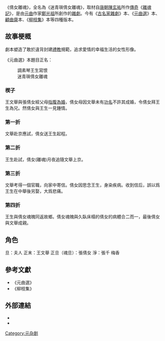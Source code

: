 《倩女離魂》，全名為《迷青瑣倩女離魂》，取材自[[唐朝|唐朝]][[陳玄祐|陳玄祐]]所作[[傳奇_(小說)|傳奇]]《[[離魂記|離魂記]]》，是由[[元曲|元曲]]作家[[鄭光祖|鄭光祖]]所創作的[[雜劇|雜劇]]。今有《[[古名家雜劇|古名家雜劇]]》本、《[[元曲選|元曲選]]》本、[[顧曲齋|顧曲齋]]本、《[[柳枝集|柳枝集]]》本等四種版本。

==故事梗概==
劇本塑造了敢於違背封建[[禮教|禮教]]規範，追求愛情的幸福生活的女性形像。

《元曲選》本題目正名：
:調素琴王生寫恨　
:迷青瑣倩女離魂
===楔子===
王文舉與張倩女經父母[[指腹為婚|指腹為婚]]，倩女母因文舉未有[[功名|功名]]不許其成婚，令倩女拜王生為兄。然倩女與王生一見鍾情。
===第一折===
文舉赴京應試，倩女送王生起程。
===第二折===
王生赴試，倩女(離魂)月夜追隨文舉上京。
===第三折===
文舉考得一個官職，向家中寄信。倩女因思念王生，身染疾病。收到信后，誤以爲王生在中舉後另娶，大爲悲痛。
===第四折===
王生與倩女魂魄同返故鄉。倩女魂魄與久臥床榻的倩女的病體合二而一，最後倩女與文舉成親。

== 角色 ==
旦：夫人
正末：王文舉
正旦（魂旦）：張倩女
淨：張千
梅香

==參考文獻==
{{refbegin}}
*《元曲選》
*《柳枝集》
{{refend}}

==外部連結==
*{{cite web
|url=http://paper.wenweipo.com/2005/08/31/OT0508310004.htm|title=古典瞬間：離魂故事自有玄機
|publisher=文匯報
|date=2005-08-31}}
*{{cite web|url=http://www.sx.xinhuanet.com/rwfc/2005-07/20/content_4684254.htm|title=鄭光祖|publisher=山西新華網|date=2005-07-20|deadurl=yes|archiveurl=https://web.archive.org/web/20120524145955/http://www.sx.xinhuanet.com/rwfc/2005-07/20/content_4684254.htm|archivedate=2012-05-24}}
{{wikisource|倩女離魂}}
{{Opera-stub}}
[[Category:元杂剧|Category:元杂剧]]